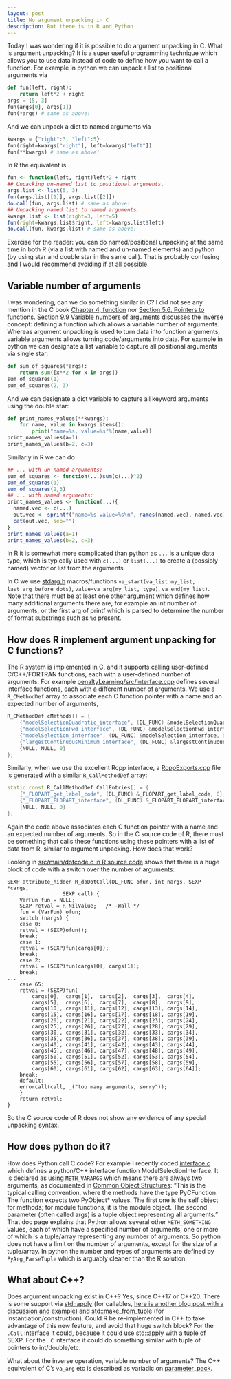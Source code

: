 ```yaml
---
layout: post
title: No argument unpacking in C
description: But there is in R and Python
---
```


Today I was wondering if it is possible to do argument unpacking in
C. What is argument unpacking? It is a super useful programming
technique which allows you to use data instead of code to define how
you want to call a function. For example in python we can unpack a
list to positional arguments via

```python
def fun(left, right):
    return left*2 + right
args = [5, 3]
fun(args[0], args[1])
fun(*args) # same as above!
```

And we can unpack a dict to named arguments via

```python
kwargs = {"right":3, "left":5}
fun(right=kwargs["right"], left=kwargs["left"])
fun(**kwargs) # same as above!
```

In R the equivalent is 

```R
fun <- function(left, right)left*2 + right
## Unpacking un-named list to positional arguments.
args.list <- list(5, 3)
fun(args.list[[1]], args.list[[2]])
do.call(fun, args.list) # same as above!
## Unpacking named list to named arguments.
kwargs.list <- list(right=3, left=5)
fun(right=kwargs.list$right, left=kwargs.list$left)
do.call(fun, kwargs.list) # same as above!
```

Exercise for the reader: you can do named/positional unpacking at the
same time in both R (via a list with named and un-named elements) and
python (by using star and double star in the same call). That is
probably confusing and I would recommend avoiding if at all possible.

## Variable number of arguments

I was wondering, can we do something similar in C? I did not see any
mention in the C book [Chapter 4,
function](https://webhome.phy.duke.edu/~rgb/General/c_book/c_book/chapter4/index.html)
nor [Section 5.6, Pointers to
functions](https://webhome.phy.duke.edu/~rgb/General/c_book/c_book/chapter5/function_pointers.html). [Section
9.9 Variable numbers of
arguments](https://webhome.phy.duke.edu/~rgb/General/c_book/c_book/chapter9/stdarg.html)
discusses the inverse concept: defining a function which allows a
variable number of arguments. Whereas argument unpacking is used to
turn data into function arguments, variable arguments allows turning
code/arguments into data. For example in python we can designate a
list variable to capture all positional arguments via single star:

```python
def sum_of_squares(*args):
    return sum([x**2 for x in args])
sum_of_squares(1)
sum_of_squares(2, 3)
```

And we can designate a dict variable to capture all keyword arguments
using the double star:

```python
def print_names_values(**kwargs):
    for name, value in kwargs.items():
        print("name=%s, value=%s"%(name,value))
print_names_values(a=1)
print_names_values(b=2, c=3)
```

Similarly in R we can do

```R
## ... with un-named arguments:
sum_of_squares <- function(...)sum(c(...)^2)
sum_of_squares(1)
sum_of_squares(2,3)
## ... with named arguments:
print_names_values <- function(...){
  named.vec <- c(...)
  out.vec <- sprintf("name=%s value=%s\n", names(named.vec), named.vec)
  cat(out.vec, sep="")
}
print_names_values(a=1)
print_names_values(b=2, c=3)
```

In R it is somewhat more complicated than python as `...` is a unique
data type, which is typically used with `c(...)` or `list(...)` to
create a (possibly named) vector or list from the arguments.

In C we use [stdarg.h](https://www.cplusplus.com/reference/cstdarg/)
macros/functions `va_start(va_list my_list, last_arg_before_dots)`,
`value=va_arg(my_list, type)`, `va_end(my_list)`. Note that there must
be at least one other argument which defines how many additional
arguments there are, for example an int number of arguments, or the
first arg of printf which is parsed to determine the number of format
substrings such as `%d` present.

## How does R implement argument unpacking for C functions?

The R system is implemented in C, and it supports calling user-defined
C/C++/FORTRAN functions, each with a user-defined number of
arguments. For example
[penaltyLearning/src/interface.cpp](https://github.com/tdhock/penaltyLearning/blob/master/src/interface.cpp)
defines several interface functions, each with a different number of
arguments. We use a `R_CMethodDef` array to associate each C function
pointer with a name and an expected number of arguments,

```c
R_CMethodDef cMethods[] = {
	{"modelSelectionQuadratic_interface", (DL_FUNC) &modelSelectionQuadratic_interface, 5},
	{"modelSelectionFwd_interface", (DL_FUNC) &modelSelectionFwd_interface, 6},
	{"modelSelection_interface", (DL_FUNC) &modelSelection_interface, 5},
	{"largestContinuousMinimum_interface", (DL_FUNC) &largestContinuousMinimum_interface, 4},
	{NULL, NULL, 0}
};
```

Similarly, when we use the excellent Rcpp interface, a
[RcppExports.cpp](https://github.com/tdhock/FLOPART/blob/master/src/RcppExports.cpp)
file is generated with a similar `R_CallMethodDef` array:

```c++
static const R_CallMethodDef CallEntries[] = {
    {"_FLOPART_get_label_code", (DL_FUNC) &_FLOPART_get_label_code, 0},
    {"_FLOPART_FLOPART_interface", (DL_FUNC) &_FLOPART_FLOPART_interface, 6},
    {NULL, NULL, 0}
};
```

Again the code above associates each C function pointer with a name
and an expected number of arguments. So in the C source code of R,
there must be something that calls these functions using these
pointers with a list of data from R, similar to argument
unpacking. How does that work?

Looking in [src/main/dotcode.c in R source
code](https://github.com/wch/r-source/blob/trunk/src/main/dotcode.c)
shows that there is a huge block of code with a switch over the number
of arguments:

```
SEXP attribute_hidden R_doDotCall(DL_FUNC ofun, int nargs, SEXP *cargs,
				  SEXP call) {
    VarFun fun = NULL;
    SEXP retval = R_NilValue;	/* -Wall */
    fun = (VarFun) ofun;
    switch (nargs) {
    case 0:
	retval = (SEXP)ofun();
	break;
    case 1:
	retval = (SEXP)fun(cargs[0]);
	break;
    case 2:
	retval = (SEXP)fun(cargs[0], cargs[1]);
	break;
...
    case 65:
	retval = (SEXP)fun(
	    cargs[0],  cargs[1],  cargs[2],  cargs[3],  cargs[4],
	    cargs[5],  cargs[6],  cargs[7],  cargs[8],  cargs[9],
	    cargs[10], cargs[11], cargs[12], cargs[13], cargs[14],
	    cargs[15], cargs[16], cargs[17], cargs[18], cargs[19],
	    cargs[20], cargs[21], cargs[22], cargs[23], cargs[24],
	    cargs[25], cargs[26], cargs[27], cargs[28], cargs[29],
	    cargs[30], cargs[31], cargs[32], cargs[33], cargs[34],
	    cargs[35], cargs[36], cargs[37], cargs[38], cargs[39],
	    cargs[40], cargs[41], cargs[42], cargs[43], cargs[44],
	    cargs[45], cargs[46], cargs[47], cargs[48], cargs[49],
	    cargs[50], cargs[51], cargs[52], cargs[53], cargs[54],
	    cargs[55], cargs[56], cargs[57], cargs[58], cargs[59],
	    cargs[60], cargs[61], cargs[62], cargs[63], cargs[64]);
	break;
    default:
	errorcall(call, _("too many arguments, sorry"));
    }
    return retval;
}
```

So the C source code of R does not show any evidence of any special
unpacking syntax.

## How does python do it?

How does Python call C code? For example I recently coded
[interface.c](https://github.com/tdhock/model_selection_breakpoints/blob/master/interface.c)
which defines a python/C++ interface function
ModelSelectionInterface. It is declared as using `METH_VARARGS` which
means there are always two arguments, as documented in [Common Object
Structures](https://docs.python.org/3/c-api/structures.html#METH_VARARGS):
"This is the typical calling convention, where the methods have the
type PyCFunction. The function expects two PyObject* values. The first
one is the self object for methods; for module functions, it is the
module object. The second parameter (often called args) is a tuple
object representing all arguments." That doc page explains that Python
allows several other `METH_SOMETHING` values, each of which have a
specified number of arguments, one or more of which is a tuple/array
representing any number of arguments. So python does not have a limit
on the number of arguments, except for the size of a tuple/array. 
In python the number and types of arguments are defined by
`PyArg_ParseTuple` which is arguably cleaner than the R solution.

## What about C++?

Does argument unpacking exist in C++? Yes, since C++17 or C++20. There
is some support via
[std::apply](https://en.cppreference.com/w/cpp/utility/apply) (for
callables, [here is another blog post with a discussion and
example](https://www.rangakrish.com/index.php/2018/10/14/c17-stdapply-and-stdinvoke/))
and
[std::make_from_tuple](https://en.cppreference.com/w/cpp/utility/make_from_tuple)
(for instantiation/construction).
Could R be re-implemented in C++ to
take advantage of this new feature, and avoid that huge switch block?
For the `.Call` interface it could, because it could use std::apply
with a tuple of SEXP. For the `.C` interface it could do something
similar with tuple of pointers to int/double/etc.

What about the inverse operation, variable number of arguments? The
C++ equivalent of C's `va_arg` etc is described as variadic on
[parameter_pack](https://en.cppreference.com/w/cpp/language/parameter_pack).

